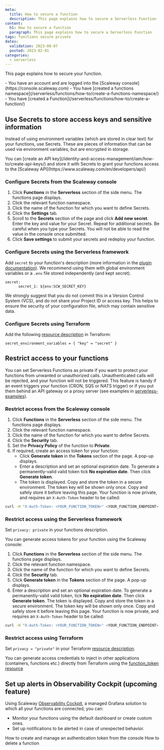 ```yaml
---
meta:
  title: How to secure a function
  description: This page explains how to secure a Serverless Function
content:
  h1: How to secure a function
  paragraph: This page explains how to secure a Serverless Function
tags: functions secure private
dates:
  validation: 2023-08-07
  posted: 2023-02-01
categories:
  - serverless
---
```


This page explains how to secure your function.

<Macro id="iam-requirements" />

<Message type="requirement">
  - You have an account and are logged into the [Scaleway console](https://console.scaleway.com)
  - You have [created a functions namespace](/serverless/functions/how-to/create-a-functions-namespace/)
  - You have [created a Function](/serverless/functions/how-to/create-a-function/)
</Message>

## Use Secrets to store access keys and sensitive information

Instead of using environment variables (which are stored in clear text) for your functions, use Secrets. These are pieces of information that can be used via environment variables, but are encrypted in storage.

<Message type="tip">
    You can [create an API key](/identity-and-access-management/iam/how-to/create-api-keys/) and store it with Secrets to grant your functions access to the [Scaleway API](https://www.scaleway.com/en/developers/api/)
</Message>

### Configure Secrets from the Scaleway console

1. Click **Functions** in the **Serverless** section of the side menu. The functions page displays.
2. Click the relevant function namespace.
3. Click the name of the function for which you want to define Secrets.
4. Click the **Settings** tab.
5. Scroll to the **Secrets** section of the page and click **Add new secret**. Enter the key and value for your Secret. Repeat for additional secrets.
    <Message type="important">
        Be careful when you type your Secrets. You will not be able to read the value in the console once submitted.
    </Message>
6. Click **Save settings** to submit your secrets and redeploy your function.

### Configure Secrets using the Serverless framework

Add `secret` to your function's description (more information in the [plugin documentation](https://github.com/scaleway/serverless-scaleway-functions#security-and-secret-management)).
We recommend using them with global environment variables or a `.env` file stored independently (and kept secret).

```
secret:
      secret_1: ${env:SCW_SECRET_KEY}
```
<Message type="important">
    We strongly suggest that you do not commit this in a Version Control System (VCS), and do not share your Project ID or access key. This helps to ensure the security of your configuration file, which may contain sensitive data.
</Message>

### Configure Secrets using Terraform

Add the following [resource description](https://registry.terraform.io/providers/scaleway/scaleway/latest/docs/resources/function) in Terraform:

```
secret_environment_variables = { "key" = "secret" }
```

## Restrict access to your functions

You can set Serverless Functions as private if you want to protect your functions from unwanted or unauthorized calls.
Unauthenticated calls will be rejected, and your function will not be triggered. This feature is handy if an event triggers your function (CRON, SQS or NATS trigger) or if you put them behind an API gateway or a proxy server (see examples in [serverless-examples](https://github.com/scaleway/serverless-examples)).

### Restrict access from the Scaleway console

1. Click **Functions** in the **Serverless** section of the side menu. The functions page displays.
2. Click the relevant function namespace.
3. Click the name of the function for which you want to define Secrets.
4. Click the **Security** tab.
5. Set the **Privacy Policy** of the function to **Private**.
6. If required, create an access token for your function:
    * Click **Generate token** in the **Tokens** section of the page. A pop-up displays.
    * Enter a description and set an optional expiration date. To generate a permanently-valid valid token tick **No expiration date**. Then click **Generate token**.
    * The token is displayed. Copy and store the token in a secure environment.
        <Message type="important">
            The token key will be shown only once. Copy and safely store it before leaving this page.
        </Message>
Your function is now private, and requires an `X-Auth-Token` header to be called:
```bash
curl -H "X-Auth-Token: <YOUR_FUNCTION_TOKEN>" <YOUR_FUNCTION_ENDPOINT>
```

### Restrict access using the Serverless framework

Set `privacy: private` in your functions description.

You can generate access tokens for your function using the Scaleway console:

1. Click **Functions** in the **Serverless** section of the side menu. The functions page displays.
2. Click the relevant function namespace.
3. Click the name of the function for which you want to define Secrets.
4. Click the **Security** tab.
5. Click **Generate token** in the **Tokens** section of the page. A pop-up displays.
6. Enter a description and set an optional expiration date. To generate a permanently-valid valid token, tick **No expiration date**. Then click **Generate token**.
    The token is displayed. Copy and store the token in a secure environment.
    <Message type="important">
        The token key will be shown only once. Copy and safely store it before leaving this page.
    </Message>
Your function is now private, and requires an `X-Auth-Token` header to be called:
```bash
curl -H "X-Auth-Token: <YOUR_FUNCTION_TOKEN>" <YOUR_FUNCTION_ENDPOINT>
```

### Restrict access using Terraform

Set `privacy = "private"` in your Terraform [resource description](https://registry.terraform.io/providers/scaleway/scaleway/latest/docs/resources/function).

You can generate access credentials to inject in other applications (containers, functions etc.) directly from Terraform using the [function_token resource](https://registry.terraform.io/providers/scaleway/scaleway/latest/docs/resources/function_token)

## Set up alerts in Observability Cockpit (upcoming feature)

Using Scaleway [Observability Cockpit](/observability/cockpit/quickstart/), a managed Grafana solution to which all your functions are connected, you can:
* Monitor your functions using the default dashboard or create custom ones.
* Set up notifications to be alerted in case of unexpected behavior.

<Navigation title="See Also">
  <PreviousButton to="/serverless/functions/how-to/create-auth-token-from-console/">How to create and manage an authentication token from the console</PreviousButton>
  <NextButton to="/serverless/functions/how-to/delete-a-function/">How to delete a function</NextButton>
</Navigation>
